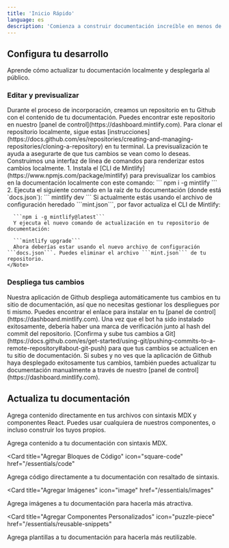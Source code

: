 ```yaml
---
title: 'Inicio Rápido'
language: es
description: 'Comienza a construir documentación increíble en menos de 5 minutos'
---
```


## Configura tu desarrollo

Aprende cómo actualizar tu documentación localmente y desplegarla al público.

### Editar y previsualizar

<AccordionGroup>
  <Accordion icon="github" title="Clona tu documentación localmente">
    Durante el proceso de incorporación, creamos un repositorio en tu Github con
    el contenido de tu documentación. Puedes encontrar este repositorio en nuestro
    [panel de control](https://dashboard.mintlify.com). Para clonar el repositorio
    localmente, sigue estas
    [instrucciones](https://docs.github.com/es/repositories/creating-and-managing-repositories/cloning-a-repository)
    en tu terminal.
  </Accordion>
  <Accordion icon="rectangle-terminal" title="Previsualizar cambios">
    La previsualización te ayuda a asegurarte de que tus cambios se vean como lo deseas. Construimos una
    interfaz de línea de comandos para renderizar estos cambios localmente.
    1. Instala el
    [CLI de Mintlify](https://www.npmjs.com/package/mintlify) para previsualizar los
    cambios en la documentación localmente con este comando: ``` npm i -g mintlify ```
    2. Ejecuta el siguiente comando en la raíz de tu documentación (donde está
    `docs.json`): ``` mintlify dev ```
    <Note>
      Si actualmente estás usando el archivo de configuración heredado ```mint.json```, por favor actualiza el CLI de Mintlify:


      ```npm i -g mintlify@latest```
      Y ejecuta el nuevo comando de actualización en tu repositorio de documentación:

      ```mintlify upgrade```
      Ahora deberías estar usando el nuevo archivo de configuración ```docs.json```. Puedes eliminar el archivo ```mint.json``` de tu repositorio.
    </Note>
  </Accordion>
</AccordionGroup>

### Despliega tus cambios

<AccordionGroup>

<Accordion icon="message-bot" title="Instala nuestra aplicación de Github">
  Nuestra aplicación de Github despliega automáticamente tus cambios en tu sitio de documentación, así que
  no necesitas gestionar los despliegues por ti mismo. Puedes encontrar el enlace para instalar en
  tu [panel de control](https://dashboard.mintlify.com). Una vez que el bot ha sido
  instalado exitosamente, debería haber una marca de verificación junto al hash del commit
  del repositorio.
</Accordion>
<Accordion icon="rocket" title="Sube tus cambios">
  [Confirma y sube tus cambios a
  Git](https://docs.github.com/es/get-started/using-git/pushing-commits-to-a-remote-repository#about-git-push)
  para que tus cambios se actualicen en tu sitio de documentación. Si subes y no ves que
  la aplicación de Github haya desplegado exitosamente tus cambios, también puedes
  actualizar tu documentación manualmente a través de nuestro [panel de control](https://dashboard.mintlify.com).
</Accordion>

</AccordionGroup>

## Actualiza tu documentación

Agrega contenido directamente en tus archivos con sintaxis MDX y componentes React. Puedes usar cualquiera de nuestros componentes, o incluso construir los tuyos propios.

<CardGroup>

<Card title="Agregar Contenido Con MDX" icon="file" href="/essentials/markdown">
  Agrega contenido a tu documentación con sintaxis MDX.
</Card>

<Card
  title="Agregar Bloques de Código"
  icon="square-code"
  href="/essentials/code"
>
  Agrega código directamente a tu documentación con resaltado de sintaxis.
</Card>

<Card
  title="Agregar Imágenes"
  icon="image"
  href="/essentials/images"
>
  Agrega imágenes a tu documentación para hacerla más atractiva.
</Card>

<Card
  title="Agregar Componentes Personalizados"
  icon="puzzle-piece"
  href="/essentials/reusable-snippets"
>
  Agrega plantillas a tu documentación para hacerla más reutilizable.
</Card>

</CardGroup>
